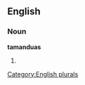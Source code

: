
==English==

===Noun===
'''tamanduas'''

# {{plural of|[[tamandua]]}}

[[Category:English plurals]]